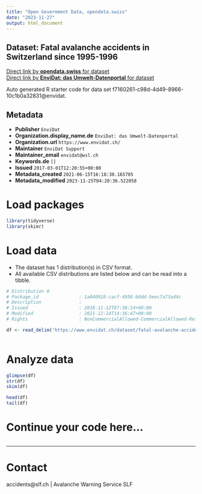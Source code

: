 ```yaml
---
title: "Open Government Data, opendata.swiss"
date: "2023-11-27"
output: html_document
---
```


## Dataset: Fatal avalanche accidents in Switzerland since 1995-1996



[Direct link by **opendata.swiss** for dataset](https://opendata.swiss/de/dataset/fatal-avalanche-accidents-in-switzerland-since-1995-1996)<br>
[Direct link by **EnviDat: das Umwelt-Datenportal** for dataset](https://www.envidat.ch/#/metadata/fatal-avalanche-accidents-switzerland-1995)

Auto generated R starter code for data set f7160261-c98d-4d49-8966-10c1b0a32831@envidat.

## Metadata

- **Publisher** `EnviDat`
- **Organization.display_name.de** `EnviDat: das Umwelt-Datenportal`
- **Organization.url** `https://www.envidat.ch/`
- **Maintainer** `EnviDat Support`
- **Maintainer_email** `envidat@wsl.ch`
- **Keywords.de** `[]`
- **Issued** `2017-03-01T12:20:55+00:00`
- **Metadata_created** `2021-06-15T16:18:30.165705`
- **Metadata_modified** `2023-11-25T04:20:36.522058`


# Load packages

```r

library(tidyverse)
library(skimr)

```

# Load data

-   The dataset has 1 distribution(s) in CSV format.
-   All available CSV distributions are listed below and can be read into a tibble.

```r

# Distribution 0
# Package_id               : 1a040918-cacf-4958-b0dd-5eec7a73ad4c
# Description              : 
# Issued                   : 2018-11-12T07:38:14+00:00
# Modified                 : 2021-12-14T14:36:47+00:00
# Rights                   : NonCommercialAllowed-CommercialAllowed-ReferenceRequired

df <- read_delim('https://www.envidat.ch/dataset/fatal-avalanche-accidents-switzerland-1995/resource/6dd040cb-e505-4373-8f7f-e932e7d73c17')



```

# Analyze data

```r

glimpse(df)
str(df)
skim(df)

head(df)
tail(df)

```

# Continue your code here...

```r

```

------------------------------------------------------------------------

# Contact

accidents@slf.ch | Avalanche Warning Service SLF
